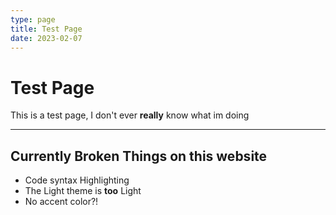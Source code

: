 ```yaml
---
type: page
title: Test Page
date: 2023-02-07
---
```


# Test Page

This is a test page, I don't ever **really** know what im doing

---

## Currently Broken Things on this website
- Code syntax Highlighting
- The Light theme is **too** Light
- No accent color?!